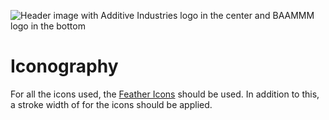 
<Meta title="Design system/3. Iconography" />

<p>
	<img
		src="https://i.gyazo.com/afd3945f36445ebb977d4f48e21e08a9.png"
		alt="Header image with Additive Industries logo in the center and BAAMMM logo in the bottom"
	/>
</p>

# Iconography

For all the icons used, the [Feather Icons](https://feathericons.com/) should be used. In addition to this, a stroke width of <Value value={theme.icon.stroke.width} /> for the icons should be applied.

<IconGrid icons={StyledIconsFeather} />
